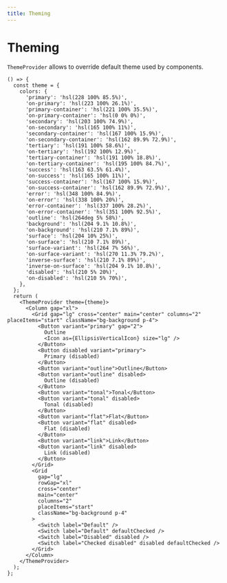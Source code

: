 ```yaml
---
title: Theming
---
```


# Theming

`ThemeProvider` allows to override default theme used by components.

```tsx preview
() => {
  const theme = {
    colors: {
      'primary': 'hsl(228 100% 85.5%)',
      'on-primary': 'hsl(223 100% 26.1%)',
      'primary-container': 'hsl(221 100% 35.5%)',
      'on-primary-container': 'hsl(0 0% 0%)',
      'secondary': 'hsl(203 100% 74.9%)',
      'on-secondary': 'hsl(165 100% 11%)',
      'secondary-container': 'hsl(167 100% 15.9%)',
      'on-secondary-container': 'hsl(162 89.9% 72.9%)',
      'tertiary': 'hsl(191 100% 58.6%)',
      'on-tertiary': 'hsl(192 100% 12.9%)',
      'tertiary-container': 'hsl(191 100% 18.8%)',
      'on-tertiary-container': 'hsl(195 100% 84.7%)',
      'success': 'hsl(163 63.5% 61.4%)',
      'on-success': 'hsl(165 100% 11%)',
      'success-container': 'hsl(167 100% 15.9%)',
      'on-success-container': 'hsl(162 89.9% 72.9%)',
      'error': 'hsl(348 100% 84.9%)',
      'on-error': 'hsl(338 100% 20%)',
      'error-container': 'hsl(337 100% 28.2%)',
      'on-error-container': 'hsl(351 100% 92.5%)',
      'outline': 'hsl(264deg 5% 58%)',
      'background': 'hsl(204 9.1% 10.8%)',
      'on-background': 'hsl(210 7.1% 89%)',
      'surface': 'hsl(204 10% 25%)',
      'on-surface': 'hsl(210 7.1% 89%)',
      'surface-variant': 'hsl(264 7% 56%)',
      'on-surface-variant': 'hsl(270 11.3% 79.2%)',
      'inverse-surface': 'hsl(210 7.1% 89%)',
      'inverse-on-surface': 'hsl(204 9.1% 10.8%)',
      'disabled': 'hsl(210 5% 20%)',
      'on-disabled': 'hsl(210 5% 70%)',
    },
  };
  return (
    <ThemeProvider theme={theme}>
      <Column gap="xl">
        <Grid gap="lg" cross="center" main="center" columns="2" placeItems="start" className="bg-background p-4">
          <Button variant="primary" gap="2">
            Outline
            <Icon as={EllipsisVerticalIcon} size="lg" />
          </Button>
          <Button disabled variant="primary">
            Primary (disabled)
          </Button>
          <Button variant="outline">Outline</Button>
          <Button variant="outline" disabled>
            Outline (disabled)
          </Button>
          <Button variant="tonal">Tonal</Button>
          <Button variant="tonal" disabled>
            Tonal (disabled)
          </Button>
          <Button variant="flat">Flat</Button>
          <Button variant="flat" disabled>
            Flat (disabled)
          </Button>
          <Button variant="link">Link</Button>
          <Button variant="link" disabled>
            Link (disabled)
          </Button>
        </Grid>
        <Grid
          gap="lg"
          rowGap="xl"
          cross="center"
          main="center"
          columns="2"
          placeItems="start"
          className="bg-background p-4"
        >
          <Switch label="Default" />
          <Switch label="Default" defaultChecked />
          <Switch label="Disabled" disabled />
          <Switch label="Checked disabled" disabled defaultChecked />
        </Grid>
      </Column>
    </ThemeProvider>
  );
};
```
